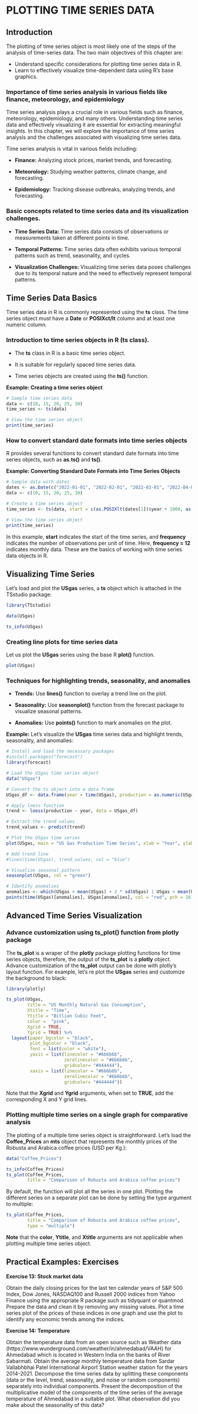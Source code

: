 
# PLOTTING TIME SERIES DATA


## Introduction
The plotting of time series object is most likely one of the steps of the analysis of time-series data. The two main objectives of this chapter are:

- Understand specific considerations for plotting time series data in R.
- Learn to effectively visualize time-dependent data using R's base graphics.


### Importance of time series analysis in various fields like finance, meteorology, and  epidemiology

Time series analysis plays a crucial role in various fields such as finance, meteorology, epidemiology, and many others. Understanding time series data and effectively visualizing it are essential for extracting meaningful insights. In this chapter, we will explore the importance of time series analysis and the challenges associated with visualizing time series data. 

Time series analysis is vital in various fields including:

- **Finance:** Analyzing stock prices, market trends, and forecasting.

- **Meteorology:**  Studying weather patterns, climate change, and forecasting.

- **Epidemiology:**  Tracking disease outbreaks, analyzing trends, and forecasting.

### Basic concepts related to time series data and its visualization challenges.

- **Time Series Data:** Time series data consists of observations or measurements taken at different points in time.

- **Temporal Patterns:** Time series data often exhibits various temporal patterns such as trend, seasonality, and cycles.

- **Visualization Challenges:** Visualizing time series data poses challenges due to its temporal nature and the need to effectively represent temporal patterns.

## Time Series Data Basics
Time series data in R is commonly represented using the __ts__ class. The time series object must have a __Date__ or __POSIXct/lt__  column and at least one numeric column.

### Introduction to time series objects in R (ts class).

- The __ts__ class in R is a basic time series object.

- It is suitable for regularly spaced time series data.

- Time series objects are created using the __ts()__ function.

**Example: Creating a time series object**

```r
# Sample time series data
data <- c(10, 15, 20, 25, 30)
time_series <- ts(data)

# View the time series object
print(time_series)

```


### How to convert standard date formats into time series objects
R provides several functions to convert standard date formats into time series objects, such as **as.ts()** and **ts()**.

**Example: Converting Standard Date Formats into Time Series Objects**


```r
# Sample data with dates
dates <- as.Date(c("2022-01-01", "2022-02-01", "2022-03-01", "2022-04-01", "2022-05-01"))
data <- c(10, 15, 20, 25, 30)

# Create a time series object
time_series <- ts(data, start = c(as.POSIXlt(dates[1])$year + 1900, as.POSIXlt(dates[1])$mon + 1), frequency = 12)

# View the time series object
print(time_series)

```

In this example, __start__ indicates the start of the time series, and __frequency__ indicates the number of observations per unit of time. Here, __frequency = 12__ indicates monthly data. These are the basics of working with time series data objects in R.



## Visualizing Time Series
Let’s load and plot the __USgas__ series, a __ts__ object which is attached in the TSstudio package:

```r
library(TSstudio)

data(USgas)

ts_info(USgas)
```


### Creating line plots for time series data

Let us plot the __USgas__ series using the base R __plot()__ function.

```r
plot(USgas)
```


### Techniques for highlighting trends, seasonality, and anomalies

- __Trends:__ Use __lines()__ function to overlay a trend line on the plot.

- __Seasonality:__ Use __seasonplot()__ function from the forecast package to visualize seasonal patterns.

- __Anomalies:__ Use __points()__ function to mark anomalies on the plot.

**Example:** Let's visualize the __USgas__ time series data and highlight trends, seasonality, and anomalies:


```r
# Install and load the necessary packages
#install.packages("forecast")
library(forecast)

# Load the USgas time series object
data("USgas")

# Convert the ts object into a data frame
USgas_df <- data.frame(year = time(USgas), production = as.numeric(USgas))

# Apply loess function
trend <- loess(production ~ year, data = USgas_df)

# Extract the trend values
trend_values <- predict(trend)

# Plot the USgas time series
plot(USgas, main = "US Gas Production Time Series", xlab = "Year", ylab = "Gas Production")

# Add trend line
#lines(time(USgas), trend_values, col = "blue")

# Visualize seasonal pattern
seasonplot(USgas, col = "green")

# Identify anomalies
anomalies <- which(USgas > mean(USgas) + 2 * sd(USgas) | USgas < mean(USgas) - 2 * sd(USgas))
points(time(USgas)[anomalies], USgas[anomalies], col = "red", pch = 16)

```



## Advanced Time Series Visualization


### Advance customization using ts_plot() function from __plotly__ package

The __ts_plot__ is a wraper of the __plotly__ package plotting functions for time series objects, therefore, the output of the __ts_plot__ is a __plotly__ object. Advance customization of the __ts_plot__ output can be done with plotly’s layout function. For example, let’s re plot the __USgas__ series and customize the background to black:


```r
library(plotly)

ts_plot(USgas,
        title = "US Monthly Natural Gas Consumption",
        Xtitle = "Time",
        Ytitle = "Billion Cubic Feet",
        color =  "pink",
        Xgrid = TRUE,
        Ygrid = TRUE) %>%
  layout(paper_bgcolor = "black",
         plot_bgcolor = "black",
         font = list(color = "white"),
         yaxis = list(linecolor = "#6b6b6b",
                      zerolinecolor = "#6b6b6b",
                      gridcolor= "#444444"),
         xaxis = list(linecolor = "#6b6b6b",
                      zerolinecolor = "#6b6b6b",
                      gridcolor= "#444444"))
```


Note  that the __Xgrid__ and __Ygrid__ arguments, when set to __TRUE__, add the corresponding X and Y grid lines.

### Plotting multiple time series on a single graph for comparative analysis

The plotting of a multiple time series object is straightforward. Let’s load the __Coffee_Prices__ an __mts__ object that represents the monthly prices of the Robusta and Arabica coffee prices (USD per Kg.):


```r
data("Coffee_Prices")

ts_info(Coffee_Prices)
ts_plot(Coffee_Prices,
        title = "Comparison of Robusta and Arabica coffee prices")
```


By default, the function will plot all the series in one plot. Plotting the different series on a separate plot can be done by setting the type argument to multiple:

```r
ts_plot(Coffee_Prices,
        title = "Comparison of Robusta and Arabica coffee prices",
        type = "multiple")
```

__Note__ that the __color__, __Ytitle__, and __Xtitle__ arguments are not applicable when plotting multiple time series object.


## Practical Examples: Exercises


**Exercise 13: Stock market data**

Obtain the daily closing  prices for the last ten calendar years of S&P 500 Index, Dow Jones, NASDAQ100 and Russell 2000 indices from Yahoo Finance using the appropriate R package such as tidyquant or  quantmod. Prepare the data and clean it by removing any missing values. Plot a time series plot of the prices of these indices in one graph and use the plot to identify any economic trends among the indices. 



**Exercise 14: Temperature**

Obtain the temperature data from an open source such as Weather data (https://www.wunderground.com/weather/in/ahmedabad/VAAH) for Ahmedabad which is located in Western India on the banks of River Sabarmati. Obtain the average monthly temperature data from Sardar Vallabhbhai Patel International Airport Station weather station for the years 2014-2021. Decompose the time series data by splitting these components (data or the level, trend, seasonality, and noise or random components) separately into 
individual components. Present the decomposition of the  multiplicative model of the components of the time series of the average 
temperature of Ahmedabad in a suitable plot. What observation did you make about the seasonality of this data?





